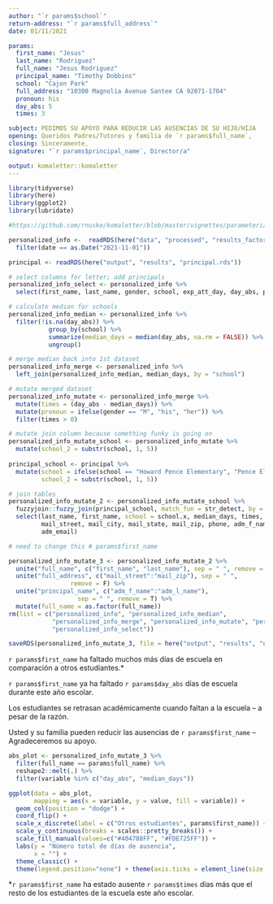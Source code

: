 ```yaml
---
author: "`r params$school`"
return-address: "`r params$full_address`"
date: 01/11/2021

params:  
  first_name: "Jesus" 
  last_name: "Rodriguez"
  full_name: "Jesus Rodriguez"
  principal_name: "Timothy Dobbins"
  school: "Cajon Park"
  full_address: "10300 Magnolia Avenue Santee CA 92071-1704"
  pronoun: his
  day_abs: 5
  times: 3

subject: PEDIMOS SU APOYO PARA REDUCIR LAS AUSENCIAS DE SU HIJO/HIJA
opening: Queridos Padres/Tutores y familia de `r params$full_name`, 
closing: Sinceramente,
signature: "`r params$principal_name`, Director/a"

output: komaletter::komaletter
---
```


```r
library(tidyverse)
library(here)
library(ggplot2)
library(lubridate)

#https://github.com/rnuske/komaletter/blob/master/vignettes/parameterized_letter.Rmd
```

```r
personalized_info <-  readRDS(here("data", "processed", "results_factor_nov_up.rds")) %>%
  filter(date == as.Date("2021-11-01"))

principal <- readRDS(here("output", "results", "principal.rds"))
```

```r
# select columns for letter; add principals
personalized_info_select <- personalized_info %>%
  select(first_name, last_name, gender, school, exp_att_day, day_abs, pct_abs, date)

# calculate median for schools  
personalized_info_median <- personalized_info %>%
  filter(!is.na(day_abs)) %>%
           group_by(school) %>%
           summarize(median_days = median(day_abs, na.rm = FALSE)) %>%
           ungroup()

# merge median back into 1st dataset
personalized_info_merge <- personalized_info %>%
  left_join(personalized_info_median, median_days, by = "school")

# mutate merged dataset
personalized_info_mutate <- personalized_info_merge %>%
  mutate(times = (day_abs - median_days)) %>%
  mutate(pronoun = ifelse(gender == "M", "his", "her")) %>%
  filter(times > 0)

# mutate join column because something funky is going on
personalized_info_mutate_school <- personalized_info_mutate %>%
  mutate(school_2 = substr(school, 1, 5))
  
principal_school <- principal %>%
  mutate(school = ifelse(school == "Howard Pence Elementary", "Pence Elementary", principal$school),
         school_2 = substr(school, 1, 5))

# join tables
personalized_info_mutate_2 <- personalized_info_mutate_school %>%
  fuzzyjoin::fuzzy_join(principal_school, match_fun = str_detect, by = "school_2", mode = "left") %>%
  select(last_name, first_name, school = school.x, median_days, times, day_abs, pronoun,
         mail_street, mail_city, mail_state, mail_zip, phone, adm_f_name, adm_l_name,
         adm_email)

```


```r
# need to change this # params$first_name

personalized_info_mutate_3 <- personalized_info_mutate_2 %>%
  unite("full_name", c("first_name", "last_name"), sep = " ", remove = F) %>%
  unite("full_address", c("mail_street":"mail_zip"), sep = " ", 
                 remove = F) %>%
  unite("principal_name", c("adm_f_name":"adm_l_name"),
                   sep = " ", remove = T) %>%
  mutate(full_name = as.factor(full_name))
rm(list = c("personalized_info", "personalized_info_median",
            "personalized_info_merge", "personalized_info_mutate", "personalized_info_mutate_2",
            "personalized_info_select"))

saveRDS(personalized_info_mutate_3, file = here("output", "results", "nudge.rds"))
```

`r params$first_name` ha faltado muchos más días de escuela en comparación a otros estudiantes.*  

`r params$first_name` ya ha faltado `r params$day_abs` días de escuela durante este año escolar. 

Los estudiantes se retrasan académicamente cuando faltan a la escuela – a pesar de la razón. 

Usted y su familia pueden reducir las ausencias de `r params$first_name` – Agradeceremos su apoyo.

```r
abs_plot <- personalized_info_mutate_3 %>%
  filter(full_name == params$full_name) %>%
  reshape2::melt(.) %>%
  filter(variable %in% c("day_abs", "median_days"))

ggplot(data = abs_plot,
       mapping = aes(x = variable, y = value, fill = variable)) +
  geom_col(position = "dodge") +
  coord_flip() +
  scale_x_discrete(label = c("Otros estudiantes", params$first_name)) +
  scale_y_continuous(breaks = scales::pretty_breaks()) +
  scale_fill_manual(values=c("#404788FF", "#FDE725FF")) +
  labs(y = "Número total de días de ausencia", 
       x = "") +
  theme_classic() +
  theme(legend.position="none") + theme(axis.ticks = element_line(size = 1)) +labs(x = NULL)
```


*`r params$first_name` ha estado ausente `r params$times` días más que el resto de los estudiantes de la escuela este año escolar.
